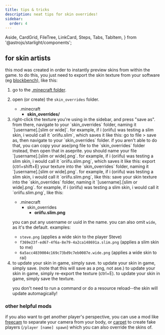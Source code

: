 ```yaml
---
title: tips & tricks
description: neat tips for skin overrides!
sidebar:
  order: 4
---
```


  Aside,
  CardGrid,
  FileTree,
  LinkCard,
  Steps,
  Tabs,
  TabItem,
} from '@astrojs/starlight/components';

## for skin artists

this mod was created in order to instantly preview skins from within the game. to do this, you just need to export the skin texture from your software (eg [blockbench](https://blockbench.net/)), like this:

<Steps>

1.  go to the [.minecraft folder](https://minecraft.wiki/w/.minecraft).

2.  open (or create) the `skin_overrides` folder.

    <FileTree>

    - .minecraft
      - **skin_overrides/**

    </FileTree>

3.  <Tabs syncKey="editor">
      <TabItem label="blockbench">
        right-click the texture you're using in the sidebar, and press "save
        as". from there, navigate to your `skin_overrides` folder, naming it
        `[username].[slim or wide]`. for example, if i (oriifu) was testing a
        slim skin, i would call it `oriifu.slim`, which saves it like this:
      </TabItem>
      <TabItem label="aseprite">
        go to file > save as, then navigate to your `skin_overrides` folder. if
        you aren't able to do that, you can copy your ase/png file to the
        `skin_overrides` folder instead, then open that in aseprite. you should
        name your file `[username].[slim or wide].png`. for example, if i
        (oriifu) was testing a slim skin, i would call it `oriifu.slim.png`,
        which saves it like this:
      </TabItem>
      <TabItem label="gimp">
        export (ctrl+shift+E) your texture into the `skin_overrides` folder,
        naming it `[username].[slim or wide].png`. for example, if i (oriifu)
        was testing a slim skin, i would call it `oriifu.slim.png`, like this:
      </TabItem>
      <TabItem label="other">
        save your skin texture into the `skin_overrides` folder, naming it
        `[username].[slim or wide].png`. for example, if i (oriifu) was testing
        a slim skin, i would call it `oriifu.slim.png`, like this:
      </TabItem>
    </Tabs>

    <FileTree>

    - .minecraft
      - skin_overrides
        - **oriifu.slim.png**

    </FileTree>

    <Aside type="tip">

    you can put any username or uuid in the name. you can also omit `wide`, as it's the default. examples:

    - `steve.png` (applies a wide skin to the player Steve)
    - `f369e23f-ed67-4f6a-8e79-4a2ca148691a.slim.png` (applies a slim skin to me)
    - `6a5acc4839004c169c73bd9c7eb0087e.wide.png` (applies a wide skin to rai)

    </Aside>

4.  <Tabs syncKey="editor">
      <TabItem label="blockbench">
        to update your skin in game, simply save.
      </TabItem>
      <TabItem label="aseprite">
        to update your skin in game, simply save. (note that this will save as a
        png, not ase.)
      </TabItem>
      <TabItem label="gimp">
        to update your skin in game, simply re-export the texture (ctrl+E).
      </TabItem>
      <TabItem label="other">
        to update your skin in game, simply save the texture.
      </TabItem>
    </Tabs>

    you don't need to run a command or do a resource reload--the skin will update automagically!

</Steps>

### other helpful mods

if you also want to get another player's perspective, you can use a mod like [freecam](https://modrinth.com/mod/XeEZ3fK2) to separate your camera from your body, or [carpet](https://modrinth.com/mod/TQTTVgYE) to create fake players (`/player [name] spawn`) which you can also override the skins of.

<CardGrid>
  <LinkCard
    title="freecam"
    description="get it on modrinth!"
    href="https://modrinth.com/mod/XeEZ3fK2"
  />
  <LinkCard
    title="carpet"
    description="get it on modrinth!"
    href="https://modrinth.com/mod/TQTTVgYE"
  />
</CardGrid>
